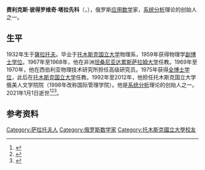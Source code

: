 {{Infobox person
| name          = 费利克斯·塔拉先科
| image         = 
| caption       = 
| birth_date    = 1932年3月6日
| birth_place   = {{URS}}[[薩拉托夫|薩拉托夫]]
| death_date    = {{Death date and age|df=y|2021|01|01|1932|03|06}}
| death_place   = {{RUS}}[[托木斯克|托木斯克]]
| nationality   = {{RUS}}
| awards        = {{劳动红旗勋章}} {{纪念列宁诞辰一百周年奖章}} {{苏俄功勋科技工作者}}
}}
'''费利克斯·彼得罗维奇·塔拉先科'''（{{lang-ru|Феликс Петрович Тарасенко}}，{{bd|1932年|3月6日|2021年|1月1日|catIdx=Tarasenko}}），俄罗斯[[应用数学|应用数学]]家，[[系统分析|系统分析]]理论的创始人之一。

==生平==
1932年生于[[薩拉托夫|薩拉托夫]]。毕业于[[托木斯克国立大学|托木斯克国立大学]]物理系，1959年获得物理学[[副博士学位|副博士学位]]。1967年至1968年，他在非洲[[坦桑尼亚|坦桑尼亚]][[达累斯萨拉姆大学|达累斯萨拉姆大学]]任教。1969年至1970年，他在西伯利亚物理技术研究所担任高级研究员。1975年获得[[全博士学位|全博士学位]]，此后在[[托木斯克国立大学|托木斯克国立大学]]任教。1992年至2012年，他担任托木斯克国立大学俄美人文学院院（1998年改称国际管理学院）。他是[[系统分析|系统分析]]理论的创始人之一。2021年1月1日逝世<ref>{{cite web|url=https://tomsk.mk.ru/incident/2021/01/01/skonchalsya-znamenityy-tomskiy-professor-feliks-tarasenko.html|title=Скончался знаменитый томский профессор Феликс Тарасенко|date=2021-01-01|work=[[莫斯科共青团员报|Московский комсомолец]]|language=ru|access-date=2021-02-11|archive-date=2021-01-11|archive-url=https://web.archive.org/web/20210111145436/https://tomsk.mk.ru/incident/2021/01/01/skonchalsya-znamenityy-tomskiy-professor-feliks-tarasenko.html|dead-url=no}}</ref><ref>{{cite web|url=https://news.vtomske.ru/news/181470-umer-izvestnyi-tomskii-uchenyi-feliks-tarasenko|title=Умер известный томский ученый Феликс Тарасенко|date=2021-01-01|work=vtomske.ru|language=ru|access-date=2021-02-11|archive-date=2021-01-01|archive-url=https://web.archive.org/web/20210101093032/https://news.vtomske.ru/news/181470-umer-izvestnyi-tomskii-uchenyi-feliks-tarasenko|dead-url=no}}</ref><ref>{{cite web|title=Известный томский профессор Феликс Тарасенко скончался утром в пятницу|url=https://www.riatomsk.ru/article/20210101/tarasenko-tgu/|publisher=[[俄罗斯新闻社|РИА Новости]]|language=ru|date=2021-01-01|access-date=2021-02-11|archive-date=2021-02-08|archive-url=https://web.archive.org/web/20210208091018/https://www.riatomsk.ru/article/20210101/tarasenko-tgu/|dead-url=no}}</ref>。

==参考资料==
{{reflist}}
{{Authority control}}
{{DEFAULTSORT:Tarasenko, Felix}}
[[Category:萨拉托夫人|Category:萨拉托夫人]]
[[Category:俄罗斯数学家|Category:俄罗斯数学家]]
[[Category:托木斯克國立大學校友|Category:托木斯克國立大學校友]]